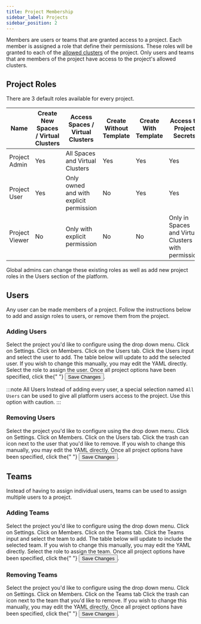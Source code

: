 ```yaml
---
title: Project Membership
sidebar_label: Projects
sidebar_position: 2
---
```



Members are users or teams that are granted access to a project. Each member is assigned a role that
define their permissions. These roles will be granted to each of the [allowed clusters](../../projects/allowed/clusters.mdx) of the
project. Only users and teams that are members of the project have access to the project's
allowed clusters.

## Project Roles

There are 3 default roles available for every project.

| Name           | Create New Spaces / Virtual Clusters | Access Spaces / Virtual Clusters        | Create Without Template | Create With Template | Access to Project Secrets                           |
| -------------- | ------------------------------------ | --------------------------------------- | ----------------------- | -------------------- | --------------------------------------------------- |
| Project Admin  | Yes                                  | All Spaces and Virtual Clusters         | Yes                     | Yes                  | Yes                                                 |
| Project User   | Yes                                  | Only owned and with explicit permission | No                      | Yes                  | Yes                                                 |
| Project Viewer | No                                   | Only with explicit permission           | No                      | No                   | Only in Spaces and Virtual Clusters with permission |

Global admins can change these existing roles as well as add new project roles in the Users section of the platform.

## Users

Any user can be made members of a project. Follow the instructions below to add and assign roles to users, or
remove them from the project.

### Adding Users

<Flow id="project-add-user">
  <Step>
    Select the project you'd like to configure using the drop down menu. Click on <Label>Settings</Label>.
  </Step>
  <Step>
    Click on <NavStep>Members</NavStep>.
  </Step>
  <Step>
    Click on the <NavStep>Users</NavStep> tab.
  </Step>
  <Step>
    Click the <Label>Users</Label> input and select the user to add. The table
    below will update to add the selected user. If you wish to change this manually, you may edit the YAML directly.
  </Step>
  <Step>
    Select the role to assign the user.
  </Step>
  <Step>
    Once all project options have been specified, click the{" "}
    <Button>Save Changes</Button>.
  </Step>
</Flow>

:::note All Users
Instead of adding every user, a special selection named `All Users` can be used to give all platform users access to the project. Use this option with caution.
:::

### Removing Users

<Flow id="project-remove-user">
  <Step>
    Select the project you'd like to configure using the drop down menu. Click on <Label>Settings</Label>.
  </Step>
  <Step>
    Click on <NavStep>Members</NavStep>.
  </Step>
  <Step>
    Click on the <NavStep>Users</NavStep> tab.
  </Step>
  <Step>
    Click the trash can icon next to the user that you'd like to remove. If you wish to change this manually, you may edit the YAML directly.
  </Step>
  <Step>
    Once all project options have been specified, click the{" "}
    <Button>Save Changes</Button>.
  </Step>
</Flow>

## Teams

Instead of having to assign individual users, teams can be used to assign multiple users to a proejct.

### Adding Teams


<Flow id="project-add-team">
  <Step>
    Select the project you'd like to configure using the drop down menu. Click on <Label>Settings</Label>.
  </Step>
  <Step>
    Click on <NavStep>Members</NavStep>.
  </Step>
  <Step>
    Click on the <NavStep>Teams</NavStep> tab.
  </Step>
  <Step>
    Click the <Label>Teams</Label> input and select the team to add. The table
    below will update to include the selected team. If you wish to change this manually, you may edit the YAML directly.
  </Step>
  <Step>
    Select the role to assign the team.
  </Step>
  <Step>
    Once all project options have been specified, click the{" "}
    <Button>Save Changes</Button>.
  </Step>
</Flow>

### Removing Teams


<Flow id="project-remove-team">
  <Step>
    Select the project you'd like to configure using the drop down menu. Click on <Label>Settings</Label>.
  </Step>
  <Step>
    Click on <NavStep>Members</NavStep>.
  </Step>
  <Step>
    Click on the <NavStep>Teams</NavStep> tab
  </Step>
  <Step>
    Click the trash can icon next to the team that you'd like to remove. If you wish to change this manually, you may edit the YAML directly.
  </Step>
  <Step>
    Once all project options have been specified, click the{" "}
    <Button>Save Changes</Button>.
  </Step>
</Flow>
